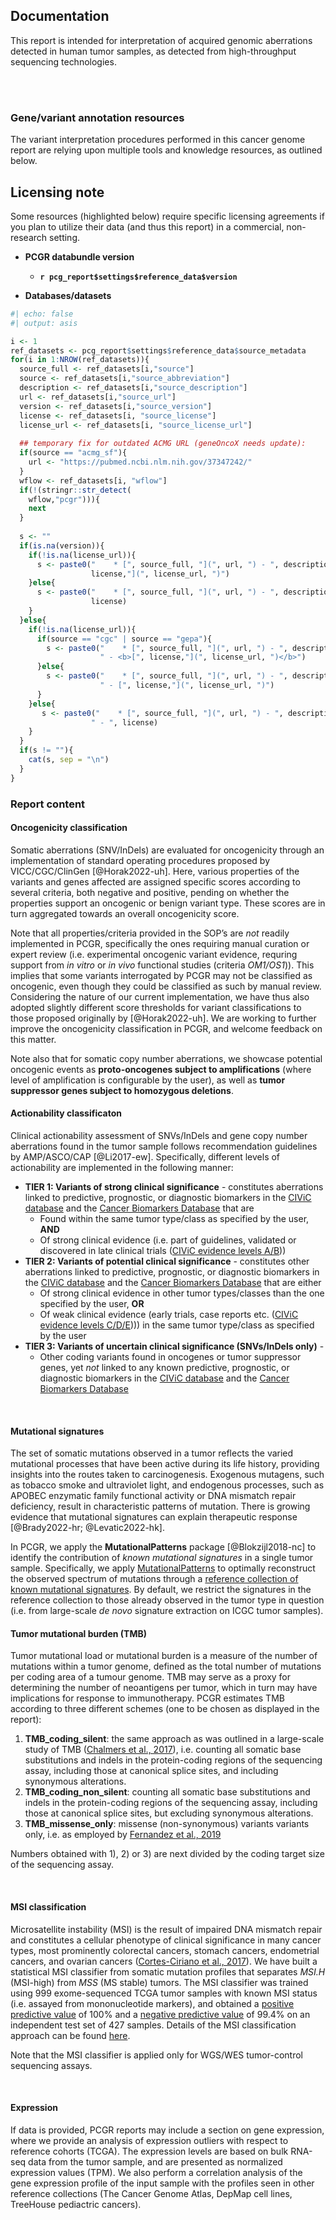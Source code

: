 ## Documentation

This report is intended for interpretation of acquired genomic aberrations  detected in human tumor samples, as detected from high-throughput sequencing
technologies.

<br><br>

::: {.panel-tabset}

### Gene/variant annotation resources {#sec-resources}

The variant interpretation procedures performed in this cancer genome report are relying upon multiple tools and knowledge resources, as outlined below. 

::: {.callout-important}
## Licensing note

Some resources (highlighted below) require specific licensing agreements if you plan to utilize their data (and thus this report) in a commercial, non-research setting.
:::


* __PCGR databundle version__

  * __`r pcg_report$settings$reference_data$version`__

* __Databases/datasets__ 
```r
#| echo: false
#| output: asis

i <- 1
ref_datasets <- pcg_report$settings$reference_data$source_metadata
for(i in 1:NROW(ref_datasets)){
  source_full <- ref_datasets[i,"source"]
  source <- ref_datasets[i,"source_abbreviation"]
  description <- ref_datasets[i,"source_description"]
  url <- ref_datasets[i,"source_url"]
  version <- ref_datasets[i,"source_version"]
  license <- ref_datasets[i, "source_license"]
  license_url <- ref_datasets[i, "source_license_url"]
  
  ## temporary fix for outdated ACMG URL (geneOncoX needs update):
  if(source == "acmg_sf"){
    url <- "https://pubmed.ncbi.nlm.nih.gov/37347242/"
  }
  wflow <- ref_datasets[i, "wflow"]
  if(!(stringr::str_detect(
    wflow,"pcgr"))){
    next
  }
  
  s <- ""
  if(is.na(version)){
    if(!is.na(license_url)){
      s <- paste0("    * [", source_full, "](", url, ") - ", description, " - [",
                  license,"](", license_url, ")")
    }else{
      s <- paste0("    * [", source_full, "](", url, ") - ", description, " - ",
                  license)
    }
  }else{
    if(!is.na(license_url)){
      if(source == "cgc" | source == "gepa"){
        s <- paste0("    * [", source_full, "](", url, ") - ", description, " (<b>", version, "</b>)",
                    " - <b>[", license,"](", license_url, ")</b>")
      }else{
        s <- paste0("    * [", source_full, "](", url, ") - ", description, " (<b>", version, "</b>)",
                    " - [", license,"](", license_url, ")")
      }
    }else{
       s <- paste0("    * [", source_full, "](", url, ") - ", description, " (<b>", version, "</b>)",
                  " - ", license)
    }
  }
  if(s != ""){
    cat(s, sep = "\n")
  }
}

```

### Report content

#### Oncogenicity classification

Somatic aberrations (SNV/InDels) are evaluated for oncogenicity through an implementation of standard operating procedures proposed by VICC/CGC/ClinGen [@Horak2022-uh]. Here, various properties of the variants and genes affected are assigned specific scores according to several criteria, both negative and positive, pending on whether the properties support an oncogenic or benign variant type. These scores are in turn aggregated towards an overall oncogenicity score. 

Note that all properties/criteria provided in the SOP's are _not_ readily implemented in PCGR, specifically the ones requiring manual curation or expert review (i.e. experimental oncogenic variant evidence, requring support from _in vitro_ or _in vivo_ functional studies (criteria _OM1/OS1_)).
This implies that some variants interrogated by PCGR may not be classified as oncogenic, even though they could be classified as such by manual review. Considering the nature of our current implementation, we have thus also adopted slightly different score thresholds for variant classifications to those proposed originally by [@Horak2022-uh]. We are working to further improve the oncogenicity classification in PCGR, and welcome feedback on this matter.

Note also that for somatic copy number aberrations, we showcase potential oncogenic events as **proto-oncogenes subject to amplifications** (where level of amplification is configurable by the user), as well as **tumor suppressor genes subject to homozygous deletions**.

#### Actionability classificaton

Clinical actionability assessment of SNVs/InDels and gene copy number aberrations found in the tumor sample follows recommendation guidelines by AMP/ASCO/CAP [@Li2017-ew]. Specifically, different levels  of actionability are implemented in the following manner:

- **TIER 1: Variants of strong clinical significance** - constitutes aberrations linked to predictive, prognostic, or diagnostic biomarkers in the [CIViC database](http://civic.genome.wustl.edu) and the [Cancer Biomarkers Database](https://www.cancergenomeinterpreter.org/biomarkers) that are
	 - Found within the same tumor type/class as specified by the user, **AND**
	 - Of strong clinical evidence (i.e. part of guidelines, validated or discovered in late clinical trials ([CIViC evidence levels A/B](https://civic.readthedocs.io/en/latest/model/evidence/level.html)))
	 
 - **TIER 2: Variants of potential clinical significance** - constitutes other aberrations linked to predictive, prognostic, or diagnostic biomarkers in the [CIViC database](http://civic.genome.wustl.edu) and the [Cancer Biomarkers Database](https://www.cancergenomeinterpreter.org/biomarkers) that are either
	 - Of strong clinical evidence in other tumor types/classes than the one specified by the user, **OR**
	 - Of weak clinical evidence (early trials, case reports etc. ([CIViC evidence levels C/D/E](https://civic.readthedocs.io/en/latest/model/evidence/level.html)))) in the same tumor type/class as specified by the user
	 
 - **TIER 3: Variants of uncertain clinical significance (SNVs/InDels only)** -
   - Other coding variants found in oncogenes or tumor suppressor genes, yet _not_ linked to any known predictive, prognostic, or diagnostic biomarkers in the [CIViC database](http://civic.genome.wustl.edu) and the [Cancer Biomarkers Database](https://www.cancergenomeinterpreter.org/biomarkers)
   
<br>

#### Mutational signatures

The set of somatic mutations observed in a tumor reflects the varied mutational processes that have been active during its life history, providing insights into the routes taken to carcinogenesis. Exogenous mutagens, such as tobacco smoke and ultraviolet light, and endogenous processes, such as APOBEC enzymatic family functional activity or DNA mismatch repair deficiency, result in characteristic patterns of mutation. There is growing evidence that mutational signatures can explain therapeutic response [@Brady2022-hr; @Levatic2022-hk].

In PCGR, we apply the **MutationalPatterns** package [@Blokzijl2018-nc] to identify the contribution of _known mutational signatures_ in a single tumor sample. Specifically, we apply [MutationalPatterns](https://github.com/UMCUGenetics/MutationalPatterns) to optimally reconstruct the observed spectrum of mutations through a [reference collection of known mutational signatures](https://www.ncbi.nlm.nih.gov/pubmed/32025018). By default, we restrict the signatures in the reference collection to those already observed in the tumor type in question (i.e. from large-scale <i>de novo</i> signature extraction on ICGC tumor samples). 

#### Tumor mutational burden (TMB)

Tumor mutational load or mutational burden is a measure of the number of mutations within a tumor genome, defined as the total number of mutations per coding area of a tumour genome. TMB may serve as a proxy for determining the number of neoantigens per tumor, which in turn may have implications for response to immunotherapy. PCGR estimates TMB according to three different schemes (one to be chosen as displayed in the report):

  1) __TMB_coding_silent__: the same approach as was outlined in a large-scale study of TMB ([Chalmers et al., 2017](https://www.ncbi.nlm.nih.gov/pubmed/28420421)), i.e. counting all somatic base substitutions and indels in the protein-coding regions of the sequencing assay, including those at canonical splice sites, and including synonymous alterations. 
  2) __TMB_coding_non_silent__: counting all somatic base substitutions and indels in the protein-coding regions of the sequencing assay, including those at canonical splice sites, but excluding synonymous alterations.
  3) __TMB_missense_only__: missense (non-synonymous) variants variants only, i.e. as employed by [Fernandez et al., 2019](https://www.ncbi.nlm.nih.gov/pubmed/31475242)

Numbers obtained with 1), 2) or 3) are next divided by the coding target size of the sequencing assay.

<br>

#### MSI classification

Microsatellite instability (MSI) is the result of impaired DNA mismatch repair and constitutes a cellular phenotype of clinical significance in many cancer types, most prominently colorectal cancers, stomach cancers, endometrial cancers, and ovarian cancers ([Cortes-Ciriano et al., 2017](https://www.ncbi.nlm.nih.gov/pubmed/28585546)). We have built a statistical MSI classifier from somatic mutation profiles that separates _MSI.H_ (MSI-high) from _MSS_ (MS stable) tumors. The MSI classifier was trained using 999 exome-sequenced TCGA tumor samples with known MSI status (i.e. assayed from mononucleotide markers), and obtained a [positive predictive value](https://en.wikipedia.org/wiki/Positive_and_negative_predictive_values#Positive_predictive_value) of 100% and a [negative predictive value](https://en.wikipedia.org/wiki/Positive_and_negative_predictive_values#Negative_predictive_value) of 99.4% on an independent test set of 427 samples. Details of the MSI classification approach can be found <a href="https://rpubs.com/sigven/msi2020_v2" target="_blank">here</a>.

Note that the MSI classifier is applied only for WGS/WES tumor-control sequencing assays.

<br>

#### Expression

If data is provided, PCGR reports may include a section on gene expression, where we provide an analysis of expression outliers with respect to reference cohorts (TCGA). The expression levels are based on bulk RNA-seq data from the tumor sample, and are presented as normalized expression values (TPM). We also perform a correlation analysis of the gene expression profile of the input sample with the profiles seen in other reference collections (The Cancer Genome Atlas, DepMap cell lines, TreeHouse pediactric cancers).


:::
